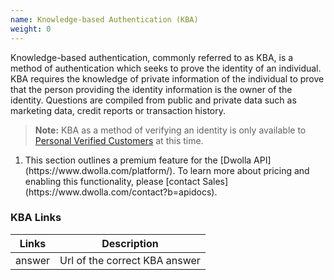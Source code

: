 ```yaml
---
name: Knowledge-based Authentication (KBA)
weight: 0
---
```


Knowledge-based authentication, commonly referred to as KBA, is a method of authentication which seeks to prove the identity of an individual. KBA requires the knowledge of private information of the individual to prove that the person providing the identity information is the owner of the identity. Questions are compiled from public and private data such as marketing data, credit reports or transaction history.

> **Note:** KBA as a method of verifying an identity is only available to [Personal Verified Customers](https://developers.dwolla.com/resources/account-types.html#verified-customer) at this time.

<ol class="alerts">
  <li class="alert icon-alert-info">
    This section outlines a premium feature for the [Dwolla
    API](https://www.dwolla.com/platform/). To learn more about pricing and
    enabling this functionality, please [contact
    Sales](https://www.dwolla.com/contact?b=apidocs).
  </li>
</ol>

### KBA Links

| Links  | Description                   |
| ------ | ----------------------------- |
| answer | Url of the correct KBA answer |
